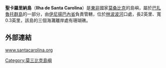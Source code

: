 {{Coord|21.619|S|35.341|E|display=title}}

'''聖卡羅里納島'''（'''Ilha de Santa Carolina'''）是[[東非|東非]]國家[[莫桑比克|莫桑比克]]的島嶼，屬於[[巴扎魯托群島|巴扎魯托群島]]的一部分，由[[伊尼揚巴內省|伊尼揚巴內省]]負責管轄，位於[[林波波河|林波波河]]口處，長2英里、寬0.3英里，該島的三個海灘離岸處有珊瑚礁。

==外部連結==
[https://web.archive.org/web/20120625171356/http://www.santacarolina.org/ www.santacarolina.org]

{{Mozambique-stub}}
{{DEFAULTSORT:Santa Carolina}}
[[Category:莫三比克島嶼|Category:莫三比克島嶼]]